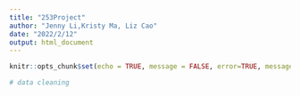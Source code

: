 ```yaml
---
title: "253Project"
author: "Jenny Li,Kristy Ma, Liz Cao"
date: "2022/2/12"
output: html_document
---
```


```r
knitr::opts_chunk$set(echo = TRUE, message = FALSE, error=TRUE, message=FALSE, warning=FALSE)
```

```r
# data cleaning
```

